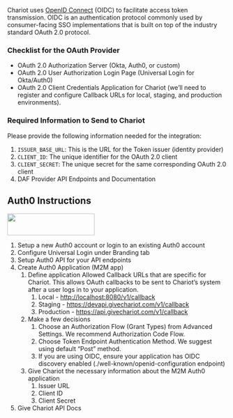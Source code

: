 Chariot uses [OpenID Connect](https://openid.net/connect/) (OIDC) to facilitate access token transmission. OIDC is an authentication protocol commonly used by consumer-facing SSO implementations that is built on top of the industry standard OAuth 2.0 protocol.

### Checklist for the OAuth Provider

- OAuth 2.0 Authorization Server (Okta, Auth0, or custom)
- OAuth 2.0 User Authorization Login Page (Universal Login for Okta/Auth0)
- OAuth 2.0 Client Credentials Application for Chariot (we’ll need to register and configure Callback URLs for local, staging, and production environments).

### Required Information to Send to Chariot

Please provide the following information needed for the integration:
1. `ISSUER_BASE_URL`: This is the URL for the Token issuer (identity provider)
2. `CLIENT_ID`: The unique identifier for the OAuth 2.0 client
3. `CLIENT_SECRET`: The unique secret for the same corresponding OAuth 2.0 client
4. DAF Provider API Endpoints and Documentation

## Auth0 Instructions

<img src='../../images/auth0_logo.png' width="200" height="50"/>

1. Setup a new Auth0 account or login to an existing Auth0 account
2. Configure Universal Login under Branding tab
3. Setup Auth0 API for your API endpoints
4. Create Auth0 Application (M2M app)
    1. Define application Allowed Callback URLs that are specific for Chariot. This allows OAuth callbacks to be sent to Chariot’s system after a user logs in to your application.
        1. Local - [http://localhost:8080/v1/callback](http://localhost:8080/callback)
        2. Staging - https://devapi.givechariot.com/v1/callback 
        3. Production - https://api.givechariot.com/v1/callback 
    2. Make a few decisions
        1. Choose an Authorization Flow (Grant Types) from Advanced Settings. We recommend Authorization Code Flow.
        2. Choose Token Endpoint Authentication Method. We suggest using default “Post” method.
        3. If you are using OIDC, ensure your application has OIDC discovery enabled (./well-known/openid-configuration endpoint)
    3. Give Chariot the necessary information about the M2M Auth0 application
        1. Issuer URL
        2. Client ID
        3. Client Secret
5. Give Chariot API Docs